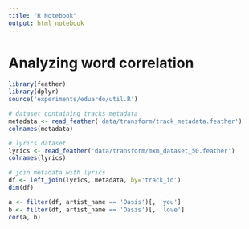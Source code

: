 ```yaml
---
title: "R Notebook"
output: html_notebook
---
```


# Analyzing word correlation

```r
library(feather)
library(dplyr)
source('experiments/eduardo/util.R')
```

```r
# dataset containing tracks metadata
metadata <- read_feather('data/transform/track_metadata.feather')
colnames(metadata)
```

```r
# lyrics dataset
lyrics <- read_feather('data/transform/mxm_dataset_50.feather')
colnames(lyrics)
```

```r
# join metadata with lyrics
df <- left_join(lyrics, metadata, by='track_id')
dim(df)
```

```r
a <- filter(df, artist_name == 'Oasis')[, 'you']
b <- filter(df, artist_name == 'Oasis')[, 'love']
cor(a, b)
```

```r

```


